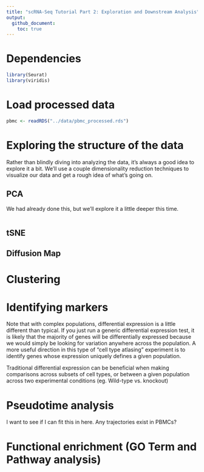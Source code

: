 ```yaml
---
title: "scRNA-Seq Tutorial Part 2: Exploration and Downstream Analysis"
output:
  github_document:
    toc: true
---
```


# Dependencies
```r
library(Seurat)
library(viridis)
```

# Load processed data
```r
pbmc <- readRDS("../data/pbmc_processed.rds")
```

# Exploring the structure of the data
Rather than blindly diving into analyzing the data, it's always a good idea to explore it a bit. We'll use a couple dimensionality reduction techniques to visualize our data and get a rough idea of what's going on.

## PCA
We had already done this, but we'll explore it a little deeper this time.

```r

```

## tSNE

## Diffusion Map



# Clustering

# Identifying markers
Note that with complex populations, differential expression is a little different than typical. If you just run a generic differential expression test, it is likely that the majority of genes will be differentially expressed because we would simply be looking for variation anywhere across the population. A more useful direction in this type of "cell type atlasing" experiment is to identify genes whose expression uniquely defines a given population.

Traditional differential expression can be beneficial when making comparisons across subsets of cell types, or between a given population across two experimental conditions (eg. Wild-type vs. knockout)

# Pseudotime analysis
I want to see if I can fit this in here. Any trajectories exist in PBMCs?

# Functional enrichment (GO Term and Pathway analysis)


